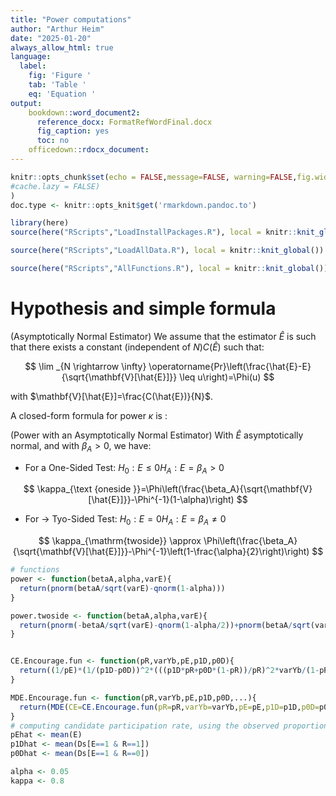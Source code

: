 ```yaml
---
title: "Power computations"
author: "Arthur Heim"
date: "2025-01-20"
always_allow_html: true
language:
  label:
    fig: 'Figure '
    tab: 'Table '
    eq: 'Equation '
output: 
    bookdown::word_document2: 
      reference_docx: FormatRefWordFinal.docx
      fig_caption: yes
      toc: no
    officedown::rdocx_document:
---
```


```r
knitr::opts_chunk$set(echo = FALSE,message=FALSE, warning=FALSE,fig.width = 8,fig.height = 5,fig.pos = "H" #, 
#cache.lazy = FALSE)
)
doc.type <- knitr::opts_knit$get('rmarkdown.pandoc.to')

```

```r
library(here)
source(here("RScripts","LoadInstallPackages.R"), local = knitr::knit_global())
```

```r
source(here("RScripts","LoadAllData.R"), local = knitr::knit_global())
```

```r
source(here("RScripts","AllFunctions.R"), local = knitr::knit_global())
```



# Hypothesis and simple formula

(Asymptotically Normal Estimator) We assume that the estimator $\hat{E}$ is such that there exists a constant (independent of $N) C(\hat{E})$ such that:

$$
\lim _{N \rightarrow \infty} \operatorname{Pr}\left(\frac{\hat{E}-E}{\sqrt{\mathbf{V}[\hat{E}]}} \leq u\right)=\Phi(u)
$$

with $\mathbf{V}[\hat{E}]=\frac{C(\hat{E})}{N}$.

A closed-form formula for power $\kappa$ is :

(Power with an Asymptotically Normal Estimator) With $\hat{E}$ asymptotically normal, and with $\beta_A>0$, we have:

- For a One-Sided Test: $H_0: E \leq 0 H_A: E=\beta_A>0$

$$
\kappa_{\text {oneside }}=\Phi\left(\frac{\beta_A}{\sqrt{\mathbf{V}[\hat{E}]}}-\Phi^{-1}(1-\alpha)\right)
$$

- For $\rightarrow$ Tyo-Sided Test: $H_0: E=0 H_A: E=\beta_A \neq 0$

$$
\kappa_{\mathrm{twoside}} \approx \Phi\left(\frac{\beta_A}{\sqrt{\mathbf{V}[\hat{E}]}}-\Phi^{-1}\left(1-\frac{\alpha}{2}\right)\right)
$$




```r
# functions
power <- function(betaA,alpha,varE){
  return(pnorm(betaA/sqrt(varE)-qnorm(1-alpha)))
}

power.twoside <- function(betaA,alpha,varE){
  return(pnorm(-betaA/sqrt(varE)-qnorm(1-alpha/2))+pnorm(betaA/sqrt(varE)-qnorm(1-alpha/2)))
}


CE.Encourage.fun <- function(pR,varYb,pE,p1D,p0D){
  return((1/pE)*(1/(p1D-p0D))^2*(((p1D*pR+p0D*(1-pR))/pR)^2*varYb/(1-pR)+((1-p1D*pR-p0D*(1-pR))/(1-pR))^2*var(yB)/pR))
}

MDE.Encourage.fun <- function(pR,varYb,pE,p1D,p0D,...){
  return(MDE(CE=CE.Encourage.fun(pR=pR,varYb=varYb,pE=pE,p1D=p1D,p0D=p0D),...))
}
# computing candidate participation rate, using the observed proportion below baryB
pEhat <- mean(E)
p1Dhat <- mean(Ds[E==1 & R==1])
p0Dhat <- mean(Ds[E==1 & R==0])

alpha <- 0.05
kappa <- 0.8

```



